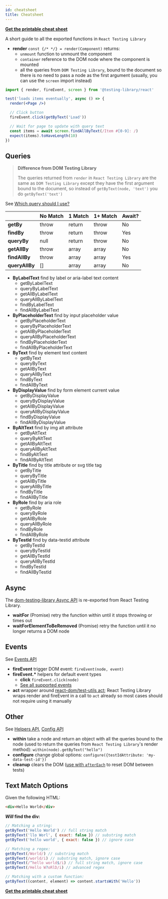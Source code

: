 ```yaml
---
id: cheatsheet
title: Cheatsheet
---
```


**[Get the printable cheat sheet][cheatsheet]**

A short guide to all the exported functions in `React Testing Library`

- **render** `const {/* */} = render(Component)` returns:
  - `unmount` function to unmount the component
  - `container` reference to the DOM node where the component is mounted
  - all the queries from `DOM Testing Library`, bound to the document so there
    is no need to pass a node as the first argument (usually, you can use the
    `screen` import instead)

```jsx
import { render, fireEvent, screen } from '@testing-library/react'

test('loads items eventually', async () => {
  render(<Page />)

  // Click button
  fireEvent.click(getByText('Load'))

  // Wait for page to update with query text
  const items = await screen.findAllByText(/Item #[0-9]: /)
  expect(items).toHaveLength(10)
})
```

## Queries

> **Difference from DOM Testing Library**
>
> The queries returned from `render` in `React Testing Library` are the same as
> `DOM Testing Library` except they have the first argument bound to the
> document, so instead of `getByText(node, 'text')` you do `getByText('text')`

See [Which query should I use?](queries/about.mdx#priority)

|                | No Match | 1 Match | 1+ Match | Await? |
| -------------- | -------- | ------- | -------- | ------ |
| **getBy**      | throw    | return  | throw    | No     |
| **findBy**     | throw    | return  | throw    | Yes    |
| **queryBy**    | null     | return  | throw    | No     |
| **getAllBy**   | throw    | array   | array    | No     |
| **findAllBy**  | throw    | array   | array    | Yes    |
| **queryAllBy** | []       | array   | array    | No     |

- **ByLabelText** find by label or aria-label text content
  - getByLabelText
  - queryByLabelText
  - getAllByLabelText
  - queryAllByLabelText
  - findByLabelText
  - findAllByLabelText
- **ByPlaceholderText** find by input placeholder value
  - getByPlaceholderText
  - queryByPlaceholderText
  - getAllByPlaceholderText
  - queryAllByPlaceholderText
  - findByPlaceholderText
  - findAllByPlaceholderText
- **ByText** find by element text content
  - getByText
  - queryByText
  - getAllByText
  - queryAllByText
  - findByText
  - findAllByText
- **ByDisplayValue** find by form element current value
  - getByDisplayValue
  - queryByDisplayValue
  - getAllByDisplayValue
  - queryAllByDisplayValue
  - findByDisplayValue
  - findAllByDisplayValue
- **ByAltText** find by img alt attribute
  - getByAltText
  - queryByAltText
  - getAllByAltText
  - queryAllByAltText
  - findByAltText
  - findAllByAltText
- **ByTitle** find by title attribute or svg title tag
  - getByTitle
  - queryByTitle
  - getAllByTitle
  - queryAllByTitle
  - findByTitle
  - findAllByTitle
- **ByRole** find by aria role
  - getByRole
  - queryByRole
  - getAllByRole
  - queryAllByRole
  - findByRole
  - findAllByRole
- **ByTestId** find by data-testid attribute
  - getByTestId
  - queryByTestId
  - getAllByTestId
  - queryAllByTestId
  - findByTestId
  - findAllByTestId

## Async

The [dom-testing-library Async API](dom-testing-library/api-async.mdx) is
re-exported from React Testing Library.

- **waitFor** (Promise) retry the function within until it stops throwing or
  times out
- **waitForElementToBeRemoved** (Promise) retry the function until it no longer
  returns a DOM node

## Events

See [Events API](dom-testing-library/api-events.mdx)

- **fireEvent** trigger DOM event: `fireEvent(node, event)`
- **fireEvent.\*** helpers for default event types
  - **click** `fireEvent.click(node)`
  - [See all supported events](https://github.com/testing-library/dom-testing-library/blob/main/src/event-map.js)
- **act** wrapper around
  [react-dom/test-utils act](https://reactjs.org/docs/test-utils.html#act);
  React Testing Library wraps render and fireEvent in a call to `act` already so
  most cases should not require using it manually

## Other

See [Helpers API](dom-testing-library/api-helpers.mdx),
[Config API](dom-testing-library/api-configuration.mdx)

- **within** take a node and return an object with all the queries bound to the
  node (used to return the queries from `React Testing Library`'s render
  method): `within(node).getByText("hello")`
- **configure** change global options:
  `configure({testIdAttribute: 'my-data-test-id'})`
- **cleanup** clears the DOM ([use with `afterEach`](setup.mdx#cleanup) to reset
  DOM between tests)

## Text Match Options

Given the following HTML:

```html
<div>Hello World</div>
```

**_Will_ find the div:**

```javascript
// Matching a string:
getByText('Hello World') // full string match
getByText('llo Worl', { exact: false }) // substring match
getByText('hello world', { exact: false }) // ignore case

// Matching a regex:
getByText(/World/) // substring match
getByText(/world/i) // substring match, ignore case
getByText(/^hello world$/i) // full string match, ignore case
getByText(/Hello W?oRlD/i) // advanced regex

// Matching with a custom function:
getByText((content, element) => content.startsWith('Hello'))
```

**[Get the printable cheat sheet][cheatsheet]**

[cheatsheet]:
  https://github.com/testing-library/react-testing-library/raw/main/other/cheat-sheet.pdf

